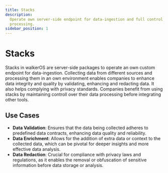 ```yaml
---
title: Stacks
description:
  Operate own server-side endpoint for data-ingestion and full control over data
  processing.
sidebar_position: 1
---
```


# Stacks

Stacks in walkerOS are server-side packages to operate an own custom endpoint
for data-ingestion. Collecting data from different sources and processing them
in an own environment enables companies to enhance data integrity and quality by
validating, enhancing and redacting data. It also helps complying with privacy
standards. Companies benefit from using stacks by maintaining controll over
their data processing before integrating other tools.

## Use Cases

- **Data Validation**: Ensures that the data being collected adheres to
  predefined data contracts, enhancing data quality and reliability.
- **Data Enrichment**: Allows for the addition of extra data or context to the
  collected data, which can be pivotal for deeper insights and more effective
  data analysis.
- **Data Redaction**: Crucial for compliance with privacy laws and regulations,
  as it enables the removal or obfuscation of sensitive information before data
  storage or analysis.


<DocCardList />
